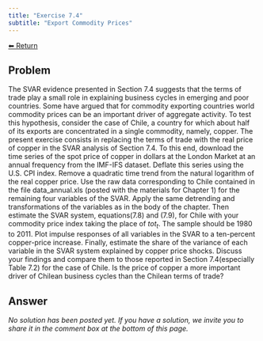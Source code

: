 ```yaml
---
title: "Exercise 7.4"
subtitle: "Export Commodity Prices"
---
```

<a class="return-button" href="index.qmd">⬅ Return</a>

## Problem

The SVAR evidence presented in Section 7.4 suggests that the terms of trade play a small role in explaining business cycles in emerging and poor countries. Some have argued that for commodity exporting countries world commodity prices can be an important driver of aggregate activity. To test this hypothesis, consider the case of Chile, a country for which about half of its exports are concentrated in a single commodity, namely, copper. The present exercise consists in replacing the terms of trade with the real price of copper in the SVAR analysis of Section 7.4. To this end, download the  time series of the spot price of copper in dollars at the London Market at an annual frequency  from  the IMF-IFS dataset. Deflate this series using the U.S.\ CPI index. Remove a quadratic time trend from the natural logarithm of the real copper price. Use the raw data corresponding to Chile contained in the file data\_annual.xls (posted with the materials for Chapter 1) for the remaining four variables of the SVAR. Apply the same detrending and transformations of the variables as in the body of the chapter. Then estimate the SVAR system, equations(7.8) and (7.9),  for Chile with your commodity price index taking the place of $tot_t$. The sample should be 1980 to 2011. Plot impulse responses of all variables in the SVAR to a ten-percent copper-price increase. Finally, estimate the share of the variance of each variable in the SVAR system explained by copper price shocks. Discuss your findings and compare them to those reported in Section 7.4(especially Table 7.2) for the case of Chile. Is the price of copper a more important driver of Chilean business cycles than the Chilean terms of trade? 

## Answer

_No solution has been posted yet. If you have a solution, we invite you to share it in the comment box at the bottom of this page._
